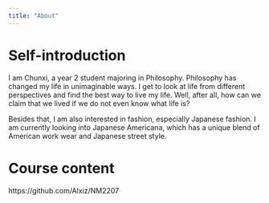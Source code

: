 ```yaml
---
title: "About"
---
```


# Self-introduction

I am Chunxi, a year 2 student majoring in Philosophy. Philosophy has changed my life in unimaginable ways. I get to look at life from different perspectives and find the best way to live my life. Well, after all, how can we claim that we lived if we do not even know what life is?

Besides that, I am also interested in fashion, especially Japanese fashion. I am currently looking into Japanese Americana, which has a unique blend of American work wear and Japanese street style.

# Course content

https://github.com/Alxiz/NM2207
